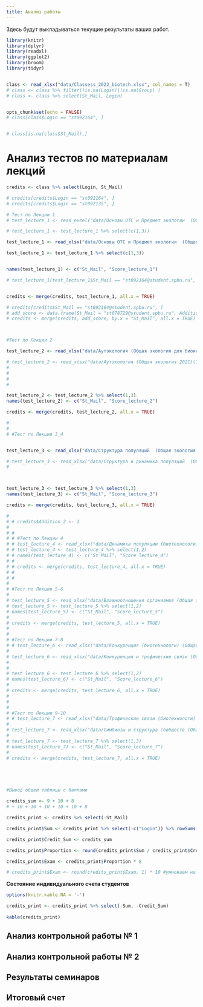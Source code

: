 ```yaml
---
title: Анализ работы
---
```


Здесь будут выкладываться текущие результаты ваших работ.




```r
library(knitr)
library(dplyr)
library(readxl)
library(ggplot2)
library(broom)
library(tidyr)


class <- read_xlsx("data/Classess_2022_biotech.xlsx", col_names = T)
# class <- class %>% filter(!is.na(Login)|!is.na(Group) )
# class <- class %>% select(St_Mail, Login)


opts_chunk$set(echo = FALSE)
# class[class$Login == "st092164", ]


# class[is.na(class$St_Mail),]
```



# **Анализ тестов по материалам лекций**

```r

credits <- class %>% select(Login, St_Mail)

# credits[credits$Login == "st092164", ]
# credits[credits$Login == "st092135", ]

# Тест по Лекции 1
# test_lecture_1 <- read_excel("data/Основы ОТС и Предмет экологии  (Общая экология 2021)(1-106).xlsx")

# test_lecture_1 <- test_lecture_1 %>% select(c(1,3))

test_lecture_1 <- read_xlsx("data/Основы ОТС и Предмет экологии  (Общая экология для биоинженеров 2022)(1-26).xlsx")

test_lecture_1 <- test_lecture_1 %>% select(c(1,3))


names(test_lecture_1) <- c("St_Mail", "Score_lecture_1")

# test_lecture_1[test_lecture_1$St_Mail == "st092164@student.spbu.ru", ]


credits <- merge(credits, test_lecture_1, all.x = TRUE)

# credits[credits$St_Mail == "st092164@student.spbu.ru", ]
# add_score <- data.frame(St_Mail = "st078729@student.spbu.ru", Addition = 1)
# credits <- merge(credits, add_score, by.x = "St_Mail", all.x = TRUE)



#Тест по Лекции 2

test_lecture_2 <- read_xlsx("data/Аутэкология (Общая экология для биоинженеров 2022)(1-26).xlsx")

# test_lecture_2 <- read_xlsx("data/Аутэкология (Общая экология 2021)(1-98).xlsx")
#
#
#
#

test_lecture_2 <- test_lecture_2 %>% select(1,3)
names(test_lecture_2) <- c("St_Mail", "Score_lecture_2")

credits <- merge(credits, test_lecture_2, all.x = TRUE)

# 
# 
# #Тест по Лекции 3_4


test_lecture_3 <- read_xlsx("data/Структура популяций  (Общая экология для биоинженеров 2022)(1-26).xlsx")

# test_lecture_3 <- read_xlsx("data/Структура и динамика популяций  (Общая экология 2021)(1-87).xlsx")
# 



test_lecture_3 <- test_lecture_3 %>% select(1,3)
names(test_lecture_3) <- c("St_Mail", "Score_lecture_3")

credits <- merge(credits, test_lecture_3, all.x = TRUE)

# 
# # credits$Addition_2 <- 1
# 
# #
# # #Тест по Лекции 4
# # test_lecture_4 <- read_xlsx("data/Динамика популяции (биотехнологи) (Общая экология для Биотехнологов)(1-27).xlsx")
# # test_lecture_4 <- test_lecture_4 %>% select(1,2)
# # names(test_lecture_4) <- c("St_Mail", "Score_lecture_4")
# #
# # credits <- merge(credits, test_lecture_4, all.x = TRUE)
# #
# #
# 
# #Тест по Лекции 5-6
# 
# test_lecture_5 <- read_xlsx("data/Взаимоотношения организмов (Общая экология 2021)(1-79).xlsx")
# test_lecture_5 <- test_lecture_5 %>% select(1,2)
# names(test_lecture_5) <- c("St_Mail", "Score_lecture_5")
# 
# credits <- merge(credits, test_lecture_5, all.x = TRUE)
# 
# 
# #Тест по Лекции 7-8
# # test_lecture_6 <- read_xlsx("data/Конкуренция (биотехнологи) (Общая экология для Биотехнологов)(1-24).xlsx")
# 
# test_lecture_6 <- read_xlsx("data/Конкуренция и трофические связи (Общая экология 2021)(1-85).xlsx")
# 
# 
# test_lecture_6 <- test_lecture_6 %>% select(1,2)
# names(test_lecture_6) <- c("St_Mail", "Score_lecture_6")
# 
# credits <- merge(credits, test_lecture_6, all.x = TRUE)
# 
# 
# 
# #Тест по Лекции 9-10
# # test_lecture_7 <- read_xlsx("data/Трофические связи (биотехнологи) (Общая экология для Биотехнологов)(1-27).xlsx")
# 
# test_lecture_7 <- read_xlsx("data/Симбиозы и структура сообществ (Общая экология 2021)(1-73).xlsx")
# 
# test_lecture_7 <- test_lecture_7 %>% select(1,3)
# names(test_lecture_7) <- c("St_Mail", "Score_lecture_7")
# 
# credits <- merge(credits, test_lecture_7, all.x = TRUE)





#Вывод общей таблицы с баллами

credits_sum <- 9 + 10 + 8
# + 10 + 10 + 10 + 10 + 10 + 8

credits_print <- credits %>% select(-St_Mail)

credits_print$Sum <- credits_print %>% select(-c("Login")) %>% rowSums(na.rm=TRUE)

credits_print$Credit_Sum <- credits_sum

credits_print$Proportion <- round(credits_print$Sum / credits_print$Credit_Sum, 2)

credits_print$Exam <- credits_print$Proportion * 8

# credits_print$Exam <- round(credits_print$Exam, 1) * 10 #умножаем на это число, так как от каждой из 8 лекций приходит 10/8 финальной оценки


```

**Состояние индивидуального счета студентов**

```r

options(knitr.kable.NA = '-')

credits_print <- credits_print %>% select(-Sum, -Credit_Sum)
  
kable(credits_print)

```










<!-- <!-- **Внимание**    --> 
<!-- <!-- В графе *"Proportion_of_final"* Публикуется текущее количество набранных баллов, которое войдет в финальную оценку. Однако, эта величина будет изменяться, так как общее количество баллов, которое приводится в графе *"Credit_Sum"*, тоже будет изменяться по мере открытия новых заданий.  --> 

<!-- Следите за текущим счетом и если что-то не так, то пишите. -->


<!-- <br> -->
<!-- <br> -->




<!-- # **Анализ отчетов по самостоятельной работе № 1** -->


<!-- ```{r,  echo=FALSE, message=FALSE, warning=FALSE} -->

<!-- hw1 <- read_xlsx("data/Тест по самостоятельной работе №1 (Общая экология 2021)(1-108).xlsx") -->
<!-- hw1 <- hw1[1:2] -->
<!-- names(hw1) <- c("Login", "Score") -->

<!-- hw1 <- hw1 %>% group_by(Login) %>% summarise(Score = max(Score)) -->

<!-- # add_hw1 <- read.csv("data/Самостоятельная работа №1 Дополнительный вопрос.csv", header = T) -->
<!-- # names(add_hw1) <- c("Login", "add_score") -->
<!-- #  -->
<!-- # add_hw1 <- add_hw1 %>% group_by(Login) %>% summarise(add_score = max(add_score)) -->
<!-- #  -->
<!-- # # hw1[!(hw1$Login %in% add_hw1$Login), ] -->
<!-- #  -->

<!-- # hw1_score <- class %>% select(St_Mail, Login) -->
<!-- #  -->
<!-- # hw1_score <- merge(hw1_score, hw1, all.x = T) -->
<!-- #  -->
<!-- # hw1_score <- merge(hw1_score, add_hw1, all.x = T) -->
<!-- #  -->
<!-- # hw1_score$Sum <- hw1_score %>% select(Score, add_score) %>% rowSums(., na.rm = T) -->

<!-- hw1_score <- hw1 -->

<!-- hw1_score$Total <- 15 -->

<!-- hw1_score$Exam <- round(hw1_score$Score / hw1_score$Total, 1) -->

<!-- # hw1_score_print <- hw1_score %>% select(Login, Score, add_score, Sum, Exam) -->

<!-- hw1_score_print <- hw1_score  -->

<!-- # kable(hw1_score_print, col.names = c("Login", "Основные вопросы", "Доп. вопр. 1", "Сумма",  "% от экзаменационной оценки")) -->

<!-- kable(hw1_score_print, col.names = c("Login", "Сумма", "Всего вопросов",  "% от экзаменационной оценки")) -->


<!-- ``` -->

<!-- <br> -->
<!-- <br> -->


<!-- # **Анализ отчетов по самостоятельной работе № 2** -->


<!-- ```{r,  echo=FALSE, message=FALSE, warning=FALSE} -->

<!-- hw2 <- read_xlsx("data/Самостоятельная работа № 2 (Общая экология 2021)(1-89).xlsx") -->
<!-- hw2 <- hw2 %>% select(1, 3) -->
<!-- names(hw2) <- c("Login", "Score") -->


<!-- # add_hw1 <- read.csv("data/Самостоятельная работа №1 Дополнительный вопрос.csv", header = T) -->
<!-- # names(add_hw1) <- c("Login", "add_score") -->
<!-- #  -->
<!-- # add_hw1 <- add_hw1 %>% group_by(Login) %>% summarise(add_score = max(add_score)) -->
<!-- #  -->
<!-- # # hw1[!(hw1$Login %in% add_hw1$Login), ] -->
<!-- #  -->

<!-- # hw1_score <- class %>% select(St_Mail, Login) -->
<!-- #  -->
<!-- # hw1_score <- merge(hw1_score, hw1, all.x = T) -->
<!-- #  -->
<!-- # hw1_score <- merge(hw1_score, add_hw1, all.x = T) -->
<!-- #  -->
<!-- # hw1_score$Sum <- hw1_score %>% select(Score, add_score) %>% rowSums(., na.rm = T) -->

<!-- hw2_score <- hw2 -->

<!-- hw2_score$Total <- 18 -->

<!-- hw2_score$Exam <- round(hw2_score$Score / hw2_score$Total, 1) -->

<!-- # hw1_score_print <- hw1_score %>% select(Login, Score, add_score, Sum, Exam) -->

<!-- hw2_score_print <- hw2_score  -->

<!-- # kable(hw1_score_print, col.names = c("Login", "Основные вопросы", "Доп. вопр. 1", "Сумма",  "% от экзаменационной оценки")) -->

<!-- kable(hw2_score_print, col.names = c("Login", "Сумма", "Всего вопросов",  "% от экзаменационной оценки")) -->


<!-- ``` -->

<!-- <br> -->
<!-- <br> -->




<!-- # **Анализ отчетов по самостоятельной работе № 2** -->



<!-- ```{r,  echo=FALSE, message=FALSE, warning=FALSE} -->

<!-- hw2 <- read_excel("data/Репродукция и жизненные циклы организмов (Основные вопросы).xlsx") -->


<!-- add_hw2 <- read_excel("data/Репродукция и жизненные циклы организмов (Дополнительный вопрос)_оценено_2.xlsx") -->
<!-- add_hw2 <-  add_hw2 %>% select(-Timestamp) -->

<!-- names(add_hw2) <- c("Login", "add_score_2", "add_score_3") -->


<!-- hw2_score <- merge(hw2, add_hw2, all.x = T) -->

<!-- hw2_score <- hw2_score %>% group_by(Login) %>% summarise(Score = max(Score), Add_1 = max(Add_1), add_score_2 = max(add_score_2), add_score_3 = max(add_score_3) ) -->

<!-- hw2_score$Sum <- hw2_score %>% select(Score, Add_1, add_score_2, add_score_3) %>% rowSums(na.rm = T) -->

<!-- hw2_score$Total <- hw2_score$Sum / 15  -->


<!-- hw2_score$Exam <- round(hw2_score$Total, 1)   -->



<!-- hw2_score_print <- hw2_score  -->

<!-- kable(hw2_score_print, col.names = c("Login", "Основные вопросы", "Доп. вопр. 1", "Доп. вопр. 2", "Баллы за придуманные вопросы", "Сумма", "Доля от максимума", "% от экзаменационной оценки")) -->


<!-- ``` -->


<!-- **Господа!** Все большие молодцы, но не могу удержаться от замечания. --> 

<!-- В научном аду за **плагиат**  в костер кладут ОЧЕНЬ большое бревно!  --> 

<!-- <!-- К сожалению, при проверке СР-2 было обнаружено несколько практически идентичных ответов за дополнительный вопрос №2. Мы поставили одинаковые оценки за этот вопрос всем, кто прислал идентичные ответы, поскольку мы не хотели выяснять, кто истинный автор. **НО, пожалуйста, больше так не делайте!**  -->

<!-- <br> -->
<!-- <br> -->


<!-- # **Анализ отчетов по самостоятельной работе № 3** -->



<!-- ```{r,  echo=FALSE, message=FALSE, warning=FALSE} -->

<!-- hw3 <- read_excel("data/Самостоятельная работа № 3.xlsx", na = "NA") -->


<!-- names(hw3) <- c("Score", "Login") -->


<!-- hw3_score <- hw3 %>% group_by(Login) %>% summarise(Score = max(Score)) -->

<!-- hw3_score$Sum <- hw3_score %>% select(Score) %>% rowSums(na.rm = T) -->

<!-- hw3_score$Total <- hw3_score$Sum / 40  -->


<!-- hw3_score$Exam <- round(hw3_score$Total, 1)   -->

<!-- hw3_score <- hw3_score[!is.na(hw3_score$Login), ] -->


<!-- hw3_score_print <- merge(class[, "Login"], hw3_score, all.x = TRUE )  -->

<!-- kable(hw3_score_print, col.names = c("Login", "Основные вопросы", "Сумма", "Доля от максимума", "% от экзаменационной оценки")) -->


<!-- ``` -->


<!-- **Господа!** Приношу извинения за задержку с публикацией оценок. Напоминаю, что баллы за эту работу дополнительные (те, кто работу не сделал, ничего не потерял... но и не приобрел:). Поскольку в результате высвободился 1%, он уходит в оценку за работы по тестам по материалам лекций (то есть вес этой оценки удваивается). -->



<!-- <br> -->
<!-- <br> -->


## **Анализ контрольной работы № 1**


<!-- ```{r,  echo=FALSE, message=FALSE, warning=FALSE} -->

<!-- # cont1 <- read_excel("data/Control_work_1_biotech.xlsx") -->

<!-- cont1 <- read_excel("data/Контрольная работа № 1 (Общая экология 2021)(1-99).xlsx") -->
<!-- names(cont1) <- c("St_Mail", "Score", "Name")  -->

<!-- cont1_print <- merge(class, cont1 %>% select(-Name ) ) %>% select(-St_Mail) %>% mutate(Exam = Score / 24) -->

<!-- # correl <- tidy(cor.test(cont1$Incorrect, cont1$Time)) -->

<!-- #  cont_reg[!(cont_reg$Login %in% cont$Login), ] -->

<!-- # table(cont_reg$Login) -->
<!-- # -->
<!-- # -->
<!-- # cont1 <- cont %>% group_by(Login) %>% summarise(Score = max(Score)) -->
<!-- # -->
<!-- # cont1$Add <- 1 -->
<!-- # -->
<!-- # cont1$Total <- (cont1$Score + cont1$Add)/18 -->
<!-- # -->
<!-- # cont1$Exam <- round(cont1$Total * 2.5, 1) -->
<!-- # -->
<!-- # cont1_print <- class %>% select(Login) -->
<!-- # -->
<!-- # cont1_print <- merge(cont1_print, cont1, all.x = T) -->

<!-- kable(cont1_print) -->


<!-- ``` -->


<!-- ## **Семинар-конференция № 1** -->


<!-- ```{r} -->

<!-- sem_1 <- read_excel("data/Conference_seminar_1.xlsx") -->

<!-- sem_1_print <- merge(class, sem_1) %>% select(-St_Mail) %>% mutate(Exam = Presentation + Presence + Speech + Bonus) -->

<!-- ``` -->

<!-- ```{r} -->
<!-- kable(sem_1_print) -->


<!-- ``` -->


## **Анализ контрольной работы № 2**


<!-- ```{r,  echo=FALSE, message=FALSE, warning=FALSE} -->

<!-- # cont1 <- read_excel("data/Control_work_1_biotech.xlsx") -->

<!-- cont2 <- read_excel("data/Контрольная работа № 2 (Общая экология 2021)(1-11).xlsx") -->
<!-- names(cont2) <- c("St_Mail",  "Name", "Score")  -->

<!-- cont2_print <- merge(class, cont2 %>% select(-Name ) ) %>% select(-St_Mail) %>% mutate(Exam = Score / 14) -->

<!-- kable(cont2_print) -->

<!-- ``` -->

<!-- ## **Семинар-конференция № 2** -->


<!-- ```{r} -->

<!-- sem_2 <- read_excel("data/Conference_seminar_2.xlsx") -->

<!-- sem_2_print <- merge(class, sem_2) %>% select(-St_Mail) %>% mutate(Exam = Presentation + Presence + Speech + Bonus) -->

<!-- ``` -->

<!-- ```{r} -->
<!-- kable(sem_2_print) -->

<!-- ``` -->



## **Результаты семинаров**

<!-- **Коллеги!** -->

<!-- Оценки, которые вы видите ниже, это результат автоматической обработки базы, которую заполняют преподаватели после семинаров.  Проверяйте, пожалуйста, все ваши текущие оценки. Если вы видите, что вам что-то не проставлено, то срочно связывайтесь с соответствующим преподавателем.  -->

<!-- Поверьте, у нас колоссальная нагрузка (особенно теперь...) и мы не всегда успеваем внести оценки в ведомость. Контролируйте этот процесс, пожалуйста.   -->



<!-- ```{r} -->
<!-- seminars <- read_excel("data/Семинары по общей экологии (биологи) 2021.xlsx") -->

<!-- names(seminars)[1:3] <- c( "Family", "Name", "St_Mail")  -->

<!-- seminars_print <- merge(class, seminars) -->

<!-- seminars_print <- seminars_print %>% select(-St_Mail, -Family, -Name) %>% arrange((Login)) -->


<!-- seminars_print$Exam <- seminars_print %>% select(- c(Login, Group) ) %>% mutate(Sum = rowSums(., na.rm = T), Exam = Sum) %>% pull(Exam) -->


<!-- kable(seminars_print) -->


<!-- ``` -->







## **Итоговый счет**


<!-- ```{r,  echo=FALSE, message=FALSE, warning=FALSE} -->
<!-- library(stringr) -->


<!-- d1 <- credits_print %>% select(Login, Exam) -->
<!-- d1$Exam <- round(d1$Exam*3, 2) -->


<!-- d2 <- cont1_print %>% select(Login, Exam) -->
<!-- d2$Exam <- round(d2$Exam * 1.5, 2) -->



<!-- d3 <- cont2_print %>% select(Login, Exam) -->
<!-- d3$Exam <- round(d3$Exam * 1.5, 2) -->


<!-- d4 <- hw1_score_print %>% select(Login, Exam) -->
<!-- d4$Login <- word(d4$Login, 1 ,sep = "\\@") -->
<!-- d4$Exam <- round(d4$Exam * 1.5, 2) -->


<!-- d5 <- hw2_score_print %>% select(Login, Exam) -->
<!-- d5$Login <- word(d5$Login, 1 ,sep = "\\@") -->
<!-- d5$Exam <- round(d5$Exam * 1.5, 2) -->


<!-- d6 <- seminars_print %>% select(Login, Exam) -->
<!-- d6$Exam <- round(d6$Exam * 3, 2) -->


<!-- Results <- merge(d1, d2, by = "Login", all = T) %>% merge(., d3, by = "Login", all = T) %>% merge(., d4, by = "Login", all = T) %>%  merge(., d5, by = "Login", all = T) %>%  merge(., d6, by = "Login", all = T) -->


<!-- names(Results) <- c("Login", "Lecture_test (max 3)", "Control_1(max 1.5)", "Control_2 (max 1.5)", "Home Work 1 (max 1.5)", "Home Work 2 (max 1.5)", "Seminars (max 21)") -->


<!-- Results_print <- Results -->

<!-- Results_print$Exam <- round(apply(Results[,-1], MARGIN = 1, FUN = function(x) sum(x, na.rm = T) ), 1) -->

<!-- ``` -->

<!-- ```{r} -->
<!-- kable(Results_print) -->
<!-- ``` -->


<!-- ```{r} -->
<!-- # Результаты в сумме для создания файла-ведомости экзамена -->

<!-- class <- read_xlsx("data/Classess_2021_biology.xlsx", col_names = T) -->
<!-- # class <- class %>% filter(!is.na(Login)|!is.na(Group) ) -->
<!-- class <- class %>% select(St_Mail, Login, Family, Name, Otch ) -->
<!-- res <- merge(class, Results_print) -->

<!-- write.table(res, "data/results_for_examen.csv", sep = ",", row.names = F, fileEncoding = "UTF-8" ) -->

<!-- ``` -->



<!-- ## Частотное распределение накопленных баллов перед экзаменом -->

<!-- ```{r} -->
<!-- library(ggplot2) -->



<!-- ``` -->

<!-- ```{r} -->
<!-- class2 <- read_xlsx("data/Classess_2021_biotech.xlsx", col_names = T) -->

<!-- merge(class2, Results_print) %>% select(Family,Name,Login, Exam) %>% write.csv(.,"before_exam_2021_biotech.csv") -->
<!-- ``` -->

<!-- ## **Анализ контрольной работы № 2** -->

<!-- ```{r,  echo=FALSE, message=FALSE, warning=FALSE} -->
<!-- #  -->
<!-- # cont_reg2 <- read_excel("data/Регистрационная форма для выполнения контрольной работы № 1 (Responses).xlsx") -->

<!-- cont <- read_excel("data/Контрольная работа №2 (Responses).xlsx") -->

<!-- # cont_reg[!(cont_reg$Login %in% cont$Login), ] -->

<!-- # table(cont_reg$Login) -->


<!-- cont2 <- cont %>% group_by(Login) %>% summarise(Score = max(Score)) -->


<!-- # cont2$Add <- 0 -->

<!-- cont2$Total <- (cont2$Score)/18 -->

<!-- cont2$Exam <- round(cont2$Total * 2.5, 1)   -->

<!-- cont2_print <- class %>% select(Login) -->

<!-- cont2_print <- merge(cont2_print, cont2, all.x = T) -->

<!-- kable(cont2_print) -->

<!-- ``` -->



<!-- ## **Частотное распределение результатов** -->


<!-- ```{r,  echo=FALSE, message=FALSE, warning=FALSE} -->
<!-- library(ggplot2) -->
<!-- library(patchwork) -->

<!-- Pl_lect <- ggplot(credits_print, aes(x = Exam)) + stat_count(geom = "col") + labs(x = "% от экзаменационной оценки") + ggtitle("Тесты по материалам лекций")+xlim(0, 1) -->

<!-- Pl_hw1 <- ggplot(hw1_score, aes(x = Exam)) + stat_count(geom = "col") + labs(x = "% от экзаменационной оценки") + ggtitle("Самостоятельная работа №1")+xlim(0, 1) -->


<!-- Pl_cw1 <- ggplot(cont1, aes(x = Exam)) + stat_count(geom = "col") + labs(x = "% от экзаменационной оценки") + ggtitle("Контрольная работа №1")+xlim(0, 2.5) -->

<!-- Pl_hw2 <- ggplot(hw2_score, aes(x = Exam)) + stat_count(geom = "col") + labs(x = "% от экзаменационной оценки") + ggtitle("Самостоятельная работа №2")+xlim(0, 1) -->

<!-- Pl_hw3 <- ggplot(hw3_score, aes(x = Exam)) + stat_count(geom = "col") + labs(x = "% от экзаменационной оценки") + ggtitle("Самостоятельная работа №3")+xlim(0, 1) -->

<!-- Pl_cw2 <- ggplot(cont2, aes(x = Exam)) + stat_count(geom = "col") + labs(x = "% от экзаменационной оценки") + ggtitle("Контрольная работа №2") + xlim(0, 2.5) -->

<!-- (Pl_lect + Pl_hw1 + Pl_hw2 )/(Pl_hw3 + Pl_cw1 + Pl_cw2 ) -->

<!-- ``` -->


<!-- ## **Результаты семинаров** -->

<!-- **Внимание!** -->

<!-- ```{r} -->
<!-- seminars <- read.csv("data/Семинары по общей экологии - Sheet1.csv", header = TRUE) -->
<!-- Groups <- seminars %>% select(c(Group)) -->

<!-- seminars <- seminars %>% select(-c(Family, Name, Group)) -->

<!-- seminars$Sum <- rowSums(seminars[, 2:9], na.rm = T) -->


<!-- seminars$Exam <- seminars$Sum * 3 -->

<!-- Groups$Exam <-seminars$Exam  -->
<!-- ``` -->


<!-- ```{r} -->
<!-- kable(seminars) -->
<!-- ``` -->

<!-- ### **"Групповой зачет"** -->

<!-- Этот график иллюстрирует общую активность группы (ну или строгость преподавателя...) -->

<!-- ```{r} -->
<!-- ggplot(Groups, aes(x = factor(Group), y = Exam)) + geom_violin() + labs(x = "Группа")  -->
<!-- ``` -->

<!-- # **Финальный счет** -->

<!-- ```{r, message=FALSE} -->

<!-- tests <- credits_print %>% select(Login, Exam)  -->

<!-- hw1 <- hw1_score_print %>% select(Login, Exam)  -->

<!-- hw2 <- hw2_score_print %>% select(Login, Exam)  -->

<!-- hw3 <- hw3_score_print %>% select(Login, Exam)  -->

<!-- cont1 <- cont1_print %>%  select(Login, Exam) -->

<!-- cont2 <- cont2_print %>%  select(Login, Exam) -->

<!-- seminars <- seminars %>%  select(Login, Exam) -->


<!-- Total <- rbind(tests, hw1, hw2, hw3, cont1, cont2, seminars) -->

<!-- Result <-Total %>% group_by(Login) %>% summarize(Total = sum(Exam, na.rm = TRUE)) -->

<!-- kable(Result) -->
<!-- ``` -->

